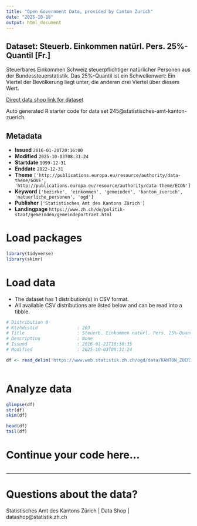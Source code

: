```yaml
---
title: "Open Government Data, provided by Canton Zurich"
date: "2025-10-18"
output: html_document
---
```


## Dataset: Steuerb. Einkommen natürl. Pers. 25%-Quantil [Fr.]

Steuerbares Einkommen Schweiz steuerpflichtiger natürlicher Personen aus der Bundessteuerstatistik. Das 25%-Quantil ist ein Schwellenwert: Ein Viertel der Bevölkerung liegt unter, die anderen drei Viertel über diesem Wert.

[Direct data shop link for dataset](https://www.zh.ch/de/politik-staat/statistik-daten/datenkatalog.html#/datasets/245@statistisches-amt-kanton-zuerich)

Auto generated R starter code for data set 245@statistisches-amt-kanton-zuerich.

## Metadata

- **Issued** `2016-01-20T20:16:00`
- **Modified** `2025-10-03T08:31:24`
- **Startdate** `1999-12-31`
- **Enddate** `2022-12-31`
- **Theme** `['http://publications.europa.eu/resource/authority/data-theme/GOVE', 'http://publications.europa.eu/resource/authority/data-theme/ECON']`
- **Keyword** `['bezirke', 'einkommen', 'gemeinden', 'kanton_zuerich', 'natuerliche_personen', 'ogd']`
- **Publisher** `['Statistisches Amt des Kantons Zürich']`
- **Landingpage** `https://www.zh.ch/de/politik-staat/gemeinden/gemeindeportraet.html`


# Load packages

```r

library(tidyverse)
library(skimr)

```

# Load data

-   The dataset has 1 distribution(s) in CSV format.
-   All available CSV distributions are listed below and can be read into a tibble.

```r

# Distribution 0
# Ktzhdistid               : 203
# Title                    : Steuerb. Einkommen natürl. Pers. 25%-Quantil [Fr.]
# Description              : None
# Issued                   : 2016-01-21T16:30:35
# Modified                 : 2025-10-03T08:31:24

df <- read_delim('https://www.web.statistik.zh.ch/ogd/data/KANTON_ZUERICH_315.csv')



```

# Analyze data

```r

glimpse(df)
str(df)
skim(df)

head(df)
tail(df)

```

# Continue your code here...

```r

```

------------------------------------------------------------------------

# Questions about the data?

Statistisches Amt des Kantons Zürich | Data Shop | datashop@statistik.zh.ch
